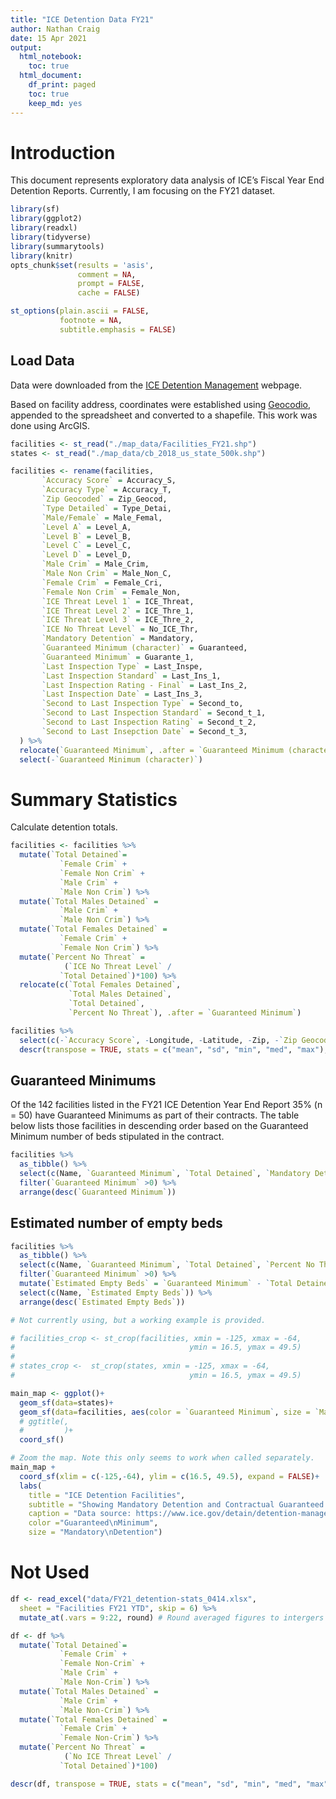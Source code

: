 ```yaml
---
title: "ICE Detention Data FY21"
author: Nathan Craig
date: 15 Apr 2021
output:
  html_notebook:
    toc: true
  html_document:
    df_print: paged
    toc: true
    keep_md: yes
---
```

# Introduction
This document represents exploratory data analysis of ICE's Fiscal Year End Detention Reports. Currently, I am focusing on the FY21 dataset.

```r
library(sf)
library(ggplot2)
library(readxl)
library(tidyverse)
library(summarytools)
library(knitr)
opts_chunk$set(results = 'asis',
               comment = NA,
               prompt = FALSE,
               cache = FALSE)
```


```r
st_options(plain.ascii = FALSE,
           footnote = NA,
           subtitle.emphasis = FALSE)
```



## Load Data
Data were downloaded from the [ICE Detention Management](https://www.ice.gov/detain/detention-management) webpage.


Based on facility address, coordinates were established using [Geocodio](https://www.geocod.io/), appended to the spreadsheet and converted to a shapefile. This work was done using ArcGIS.

```r
facilities <- st_read("./map_data/Facilities_FY21.shp")
states <- st_read("./map_data/cb_2018_us_state_500k.shp")
```

```r
facilities <- rename(facilities,
       `Accuracy Score` = Accuracy_S,
       `Accuracy Type` = Accuracy_T,
       `Zip Geocoded` = Zip_Geocod,
       `Type Detailed` = Type_Detai,
       `Male/Female` = Male_Femal,
       `Level A` = Level_A,
       `Level B` = Level_B,
       `Level C` = Level_C,
       `Level D` = Level_D,
       `Male Crim` = Male_Crim,
       `Male Non Crim` = Male_Non_C,
       `Female Crim` = Female_Cri,
       `Female Non Crim` = Female_Non,
       `ICE Threat Level 1` = ICE_Threat,
       `ICE Threat Level 2` = ICE_Thre_1,
       `ICE Threat Level 3` = ICE_Thre_2,
       `ICE No Threat Level` = No_ICE_Thr,
       `Mandatory Detention` = Mandatory,
       `Guaranteed Minimum (character)` = Guaranteed,
       `Guaranteed Minimum` = Guarante_1,
       `Last Inspection Type` = Last_Inspe,
       `Last Inspection Standard` = Last_Ins_1,
       `Last Inspection Rating - Final` = Last_Ins_2,
       `Last Inspection Date` = Last_Ins_3,
       `Second to Last Inspection Type` = Second_to,
       `Second to Last Inspection Standard` = Second_t_1,
       `Second to Last Inspection Rating` = Second_t_2,
       `Second to Last Insepction Date` = Second_t_3,
  ) %>% 
  relocate(`Guaranteed Minimum`, .after = `Guaranteed Minimum (character)`) %>% 
  select(-`Guaranteed Minimum (character)`)
```








# Summary Statistics

Calculate detention totals.

```r
facilities <- facilities %>% 
  mutate(`Total Detained`=
           `Female Crim` +
           `Female Non Crim` +
           `Male Crim` +
           `Male Non Crim`) %>% 
  mutate(`Total Males Detained` =
           `Male Crim` +
           `Male Non Crim`) %>% 
  mutate(`Total Females Detained` =
           `Female Crim` +
           `Female Non Crim`) %>% 
  mutate(`Percent No Threat` =
            (`ICE No Threat Level` /
           `Total Detained`)*100) %>% 
  relocate(c(`Total Females Detained`,
             `Total Males Detained`,
             `Total Detained`,
             `Percent No Threat`), .after = `Guaranteed Minimum`)

```


```r
facilities %>% 
  select(c(-`Accuracy Score`, -Longitude, -Latitude, -Zip, -`Zip Geocoded`)) %>% 
  descr(transpose = TRUE, stats = c("mean", "sd", "min", "med", "max"), headings = FALSE)
```


## Guaranteed Minimums
Of the 142 facilities listed in the FY21 ICE Detention Year End Report 35% (n = 50) have Guaranteed Minimums as part of their contracts. The table below lists those facilities in descending order based on the Guaranteed Minimum number of beds stipulated in the contract.

```r
facilities %>% 
  as_tibble() %>% 
  select(c(Name, `Guaranteed Minimum`, `Total Detained`, `Mandatory Detention`, `Percent No Threat`)) %>% 
  filter(`Guaranteed Minimum` >0) %>% 
  arrange(desc(`Guaranteed Minimum`))
```

## Estimated number of empty beds
```r
facilities %>% 
  as_tibble() %>% 
  select(c(Name, `Guaranteed Minimum`, `Total Detained`, `Percent No Threat`)) %>% 
  filter(`Guaranteed Minimum` >0) %>% 
  mutate(`Estimated Empty Beds` = `Guaranteed Minimum` - `Total Detained`) %>% 
  select(c(Name, `Estimated Empty Beds`)) %>% 
  arrange(desc(`Estimated Empty Beds`))
```

```r
# Not currently using, but a working example is provided.

# facilities_crop <- st_crop(facilities, xmin = -125, xmax = -64,
#                                       ymin = 16.5, ymax = 49.5)
# 
# states_crop <-  st_crop(states, xmin = -125, xmax = -64,
#                                       ymin = 16.5, ymax = 49.5)
```


```r
main_map <- ggplot()+
  geom_sf(data=states)+
  geom_sf(data=facilities, aes(color = `Guaranteed Minimum`, size = `Mandatory Detention`))+
  # ggtitle(,
  #         )+
  coord_sf()

# Zoom the map. Note this only seems to work when called separately.
main_map +
  coord_sf(xlim = c(-125,-64), ylim = c(16.5, 49.5), expand = FALSE)+
  labs(
    title = "ICE Detention Facilities",
    subtitle = "Showing Mandatory Detention and Contractual Guaranteed Minimums",
    caption = "Data source: https://www.ice.gov/detain/detention-management",
    color ="Guaranteed\nMinimum",
    size = "Mandatory\nDetention")
```

# Not Used

```r
df <- read_excel("data/FY21_detention-stats_0414.xlsx", 
  sheet = "Facilities FY21 YTD", skip = 6) %>% 
  mutate_at(.vars = 9:22, round) # Round averaged figures to intergers
```


```r
df <- df %>% 
  mutate(`Total Detained`=
           `Female Crim` +
           `Female Non-Crim` +
           `Male Crim` +
           `Male Non-Crim`) %>% 
  mutate(`Total Males Detained` =
           `Male Crim` +
           `Male Non-Crim`) %>% 
  mutate(`Total Females Detained` =
           `Female Crim` +
           `Female Non-Crim`) %>% 
  mutate(`Percent No Threat` =
            (`No ICE Threat Level` /
           `Total Detained`)*100)
```

```r
descr(df, transpose = TRUE, stats = c("mean", "sd", "min", "med", "max"), headings = FALSE)
```